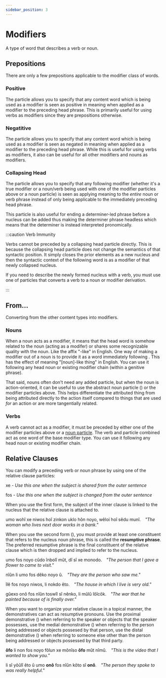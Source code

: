 ```yaml
---
sidebar_position: 3
---
```



# Modifiers

A type of word that describes a verb or noun.

## Prepositions

There are only a few prepositions applicable to the modifier class of words.

### Positive

The <HisyeoWord is="in"/> particle allows you to specify that any content word
which is being used as a modifier is seen as positive in meaning when applied as
a modifier to the preceding head phrase. This is primarily useful for using
verbs as modifiers since they are prepositions otherwise.

### Negatitive

The <HisyeoWord is="dês"/> particle allows you to specify that any content word
which is being used as a modifier is seen as negated in meaning when applied as
a modifier to the preceding head phrase. While this is useful for using verbs as
modifiers, it also can be useful for all other modifiers and nouns as
modifiers.

### Collapsing Head

The <HisyeoWord is="et"/> particle allows you to specify that any following
modifier (whether it's a true modifier or a noun/verb being used with one of
the modifier particles above or a noun particle) is seen as applying meaning to
the *entire* noun or verb phrase instead of only being applicable to the
immediately preceding head phrase.

This particle is also useful for ending a determiner-led phrase before a nucleus
can be added thus making the determiner phrase headless which means that the
determiner is instead interpreted pronomically. 

:::caution Verb Immunity

Verbs cannot be preceded by a collapsing head particle directly. This is because
the collapsing head particle does not change the semantics of that syntactic
position. It simply closes the prior elements as a new nucleus and then the
syntactic context of the following word is as a modifier of that newly collapsed
nucleus.

If you need to describe the newly formed nucleus with a verb, you must use one
of particles that converts a verb to a noun or modifier derivation.

:::


## From...

Converting from the other content types into modifiers.

### Nouns

When a noun acts as a modifier, it means that the head word is somehow related
to the noun (acting as a modifer) or shares some recognizable quality with the
noun. Like the affix "-like" in English. One way of making a modifier out of a
noun is to provide it as a word immediately following <HisyeoWord is="fin"/>.
This has the effect of meaning "[noun]-like thing" in English. You can use it
following any head noun or existing modifier chain (within a genitive phrase).

That said, nouns often don't need any added particle, but when the noun is
action-oriented, it can be useful to use the abstract noun particle (<HisyeoWord is="kon"/>) or
the modifier particles above. This helps differentiate the attributed thing from
being attributed directly to the action itself compared to things that are used
*for* an action or are more tangentially related.


### Verbs

A verb cannot act as a modifier, it must be preceded by either one of the
modifier particles above or a [noun particle](nouns#verbs). The verb and particle combined act
as one word of the base modifier type. You can use it following any head noun or
existing modifier chain.


## Relative Clauses

You can modify a preceding verb or noun phrase by using one of the relative
clause particles:

<HisyeoTabs>
    <p>xe - <em>Use this one when the subject is shared from the outer sentence</em></p>
    <p>fos - <em>Use this one when the subject is changed from the outer sentence</em></p>
</HisyeoTabs>

When you use the first form, the subject of the inner clause is linked to the
nucleus that the relative clause is attached to.

<HisyeoTabs>
    <p>umo wohî xe niwos hoî zinkon uklo hôn noyo, wêloi hoî sêdu munî.&emsp;<em>"The woman who lives next door works in a bank."</em></p>
</HisyeoTabs>

When you use the second form (<HisyeoWord is="fos"/>), you must provide at least
one constituent that refers to the nucleus noun phrase, this is called the
**resumptive phrase**. The preferred resumptive phrase is the final constituent
of the relative clause which is then dropped and implied to refer to the nucleus.

<HisyeoTabs>
    <p>umo fos noyo cûdo înbolî mût, dî sî xe monodo.&emsp;<em>"The person that I gave a flower to came to visit."</em></p>
    <p>nîûn li umo fos dêko noyo û.&emsp;<em>"They are the person who saw me."</em></p>
    <p>îlê fos noyo niwos, li nokdo êto.&emsp;<em>"The house in which I live is very old."</em></p>
    <p>gûexo onô fos nîûn toswîl sî nênko, li mûlû lôîcôk.&emsp;<em>"The war that he painted because of is finally over."</em></p>
</HisyeoTabs>

When you want to organize your relative clause in a topical manner, the
demonstratives can act as resumptive pronouns. Use the proximal demonstrative (<HisyeoWord is="ôfo"/>) when
referring to the speaker or objects that the speaker possesses, use the medial
demonstrative (<HisyeoWord is="ulyô"/>) when referring to the person being
addressed or objects possesed by that person, use the distal demonstrative (<HisyeoWord is="onô"/>) when
referring to someone else other than the person being addressed or objects
possessed by that third party.

<HisyeoTabs>
    <p><b>ôfo</b> li non fos noyo fôlun xe mônîso <b>ôfo</b> mût nîmû.&emsp;<em>"This is the video that I wanted to show you."</em></p>
    <p>li sî yôûlî êto û umo <b>onô</b> fos nîûn kôto sî <b>onô</b>.&emsp;<em>"The person they spoke to was really helpful."</em></p>
</HisyeoTabs>

<HisyeoTooltip/>